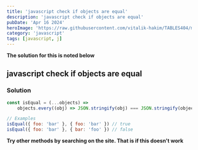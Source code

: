 ```yaml
---
title: 'javascript check if objects are equal'
description: 'javascript check if objects are equal'
pubDate: 'Apr 16 2024'
heroImage: 'https://raw.githubusercontent.com/vitalik-hakim/TABLES404/main/error_b/JavaScript.png'
category: 'javascript'
tags: [javascript, j]
---
```


**The solution for this is noted below**

## javascript check if objects are equal

### Solution

```javascript
const isEqual = (...objects) =>
	objects.every((obj) => JSON.stringify(obj) === JSON.stringify(objects[0]))

// Examples
isEqual({ foo: 'bar' }, { foo: 'bar' }) // true
isEqual({ foo: 'bar' }, { bar: 'foo' }) // false
```

**Try other methods by searching on the site. That is if this doesn't work**
